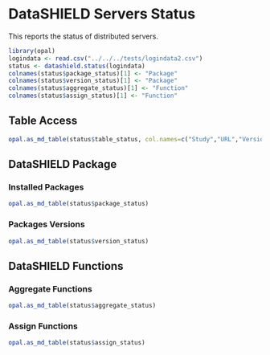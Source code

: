 # DataSHIELD Servers Status

This reports the status of distributed servers.

```r
library(opal)
logindata <- read.csv("../../../tests/logindata2.csv")
status <- datashield.status(logindata)
colnames(status$package_status)[1] <- "Package"
colnames(status$version_status)[1] <- "Package"
colnames(status$aggregate_status)[1] <- "Function"
colnames(status$assign_status)[1] <- "Function"
```

## Table Access

```r
opal.as_md_table(status$table_status, col.names=c("Study","URL","Version","Table name","Readable"))
```

## DataSHIELD Package

### Installed Packages

```r
opal.as_md_table(status$package_status)
```

### Packages Versions

```r
opal.as_md_table(status$version_status)
```

## DataSHIELD Functions

### Aggregate Functions

```r
opal.as_md_table(status$aggregate_status)
```

### Assign Functions

```r
opal.as_md_table(status$assign_status)
```

<style type="text/css">
.navbar {
  display: none;
}

.glyphicon {
  background: none !important;
}
</style>